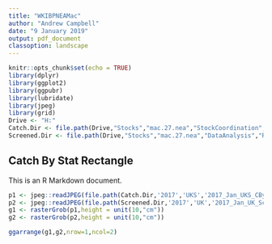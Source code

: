 ```yaml
---
title: "WKIBPNEAMac"
author: "Andrew Campbell"
date: "9 January 2019"
output: pdf_document
classoption: landscape
---
```


```r
knitr::opts_chunk$set(echo = TRUE)
library(dplyr)
library(ggplot2)
library(ggpubr)
library(lubridate)
library(jpeg)
library(grid)
Drive <- "H:"
Catch.Dir <- file.path(Drive,"Stocks","mac.27.nea","StockCoordination","CatchDistribution","Plots","WKIBPNEAMac")
Screened.Dir <- file.path(Drive,"Stocks","mac.27.nea","DataAnalysis","RFID","Plots")
```

## Catch By Stat Rectangle

This is an R Markdown document. 

\newpage

```r
p1 <- jpeg::readJPEG(file.path(Catch.Dir,'2017','UKS','2017_Jan_UKS_CBySR.jpg'))
p2 <- jpeg::readJPEG(file.path(Screened.Dir,'2017','UK','2017_Jan_UK_ScreenedCatch.jpg'))
g1 <- rasterGrob(p1,height = unit(10,"cm"))
g2 <- rasterGrob(p2,height = unit(10,"cm"))

ggarrange(g1,g2,nrow=1,ncol=2) 
```

